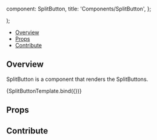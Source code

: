 

  component: SplitButton,
  title: 'Components/SplitButton',
};

<Meta
  title="Components/SplitButton"
  component={SplitButton}
/>

  <div className="bg-transparent h-32">
    <SplitButton {...args} />
  </div>
);

<Heading
  title="SplitButton"
  componentRelativePath="SplitButton/SplitButton.tsx"
/>

- [Overview](#overview)
- [Props](#props)
- [Contribute](#contribute)

## Overview

SplitButton is a component that renders the SplitButtons.

<Canvas>
  <Story
    name="Overview"
    args={{
      primary: {
        id: 'Length',
        icon: 'tool-length',
        label: 'Length',
        type: 'tool',
        commandName: undefined,
        commandOptions: { toolName: 'Length' },
        tooltip: 'Length',
      },
      bState: {},
      secondary: {
        icon: 'chevron-down',
        label: '',
        isActive: true,
        tooltip: 'More Measure Tools',
      },
      items: [
        {
          id: 'Bidirectional',
          icon: 'tool-bidirectional',
          label: 'Bidirectional',
          type: 'tool',
          commandName: undefined,
          commandOptions: { toolName: 'Bidirectional' },
          tooltip: 'Bidirectional',
        },
      ],
    }}
  >
    {SplitButtonTemplate.bind({})}
  </Story>
</Canvas>

## Props

<ArgsTable of={SplitButton} />

## Contribute

<Footer componentRelativePath="SplitButton/__stories__/splitButton.stories.mdx" />
